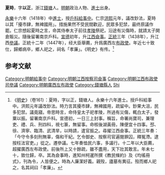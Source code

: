 {{Otheruses|夏時|other=同名或類似名的其它條目描述}}
'''夏時'''，字'''以正'''，浙江[[錢塘|錢塘]]人。[[明朝|明朝]]政治人物、[[進士|進士]]出身。

[[永樂|永樂]]十六年（1418年）中[[進士|進士]]，授[[戶科|戶科]][[給事中|給事中]]。仁宗[[洪熙|洪熙]]元年，議改鈔法，夏時以其「擾市肆，無裨國用」。措施果然不受民間歡迎，民眾多犯禁，最终原議作罷。仁宗想起夏時之言，命其侍奉太子前往[[明孝陵|孝陵]]祭祀，沿途有災傷時，就請太子開倉賑災。隨後留署南京戶科。[[宣德|宣德]]初年，升[[江西|江西]][[僉事|僉事]]。[[正统_(年号)|正統]]三年（1438年），升江西[[參議|參議]]。正統十二年（1447年），经大臣舉薦，升爲廣西左[[布政使|布政使]]。年近七十致仕，歸鄉病卒，鄉人祀之，祠名「孝廉」。《明史》有传。<ref>《[[明史|明史]]》（卷161）：夏時，字以正，錢塘人。永樂十六年進士。授戶科給事中。洪熙元年議改鈔法。時力言其擾市肆，無裨國用，疏留中。鈔果大沮，民多犯禁。議竟寢。帝思時言，命侍皇太子祀孝陵，所過有災傷，輒白太子，發粟以振。留署南京戶科。宣德初，一日三上封事。稱旨，命署尚寶司，兼理吏、禮、兵、刑四科，視七篆，無留事。命核後湖黃冊，陳便宜十四事。邳、徐、濟寧、臨清、武清旱，以時請，遣官振之。尋擢江西僉事。正統三年奏：「今守令多刻刑無辜，傷和干紀。乞令御史、按察司官遍閱罪囚，釋冤滯。逮按枉法官吏。」從之。遷參議。七年奏恤民六事，多議行。十二年以大臣薦，超擢廣西左布政使。前後所上又十餘疏，雖不盡用，天下壯其敢言。年未七十，致仕歸，卒。其為僉事時，進知州柯暹所撰《教民條約》及《均徭冊式》，刊為令，人皆便之。時為人廉潔好義。親歿，廬墓有異征。歿而鄉人祀之，名其祠曰「孝廉」。</ref>

==参考文献==
{{wikisource|明史/卷161}}
<div class="references-small">
<references />
</div>

{{明朝人物小作品}}
{{永樂十六年戊戌科殿試金榜}}
{{DEFAULTSORT:Xia夏}}
[[Category:明朝給事中|Category:明朝給事中]]
[[Category:明朝江西按察司僉事|Category:明朝江西按察司僉事]]
[[Category:明朝江西布政使司參議|Category:明朝江西布政使司參議]]
[[Category:明朝廣西左布政使|Category:明朝廣西左布政使]]
[[Category:錢塘縣人|Category:錢塘縣人]]
[[Category:夏姓|Shi]]